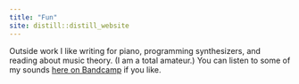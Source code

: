 ```yaml
---
title: "Fun"
site: distill::distill_website
---
```


Outside work I like writing for piano, programming synthesizers, and reading about music theory. (I am a total amateur.) You can listen to some of my sounds [here on Bandcamp](https://tbarry1.bandcamp.com/music) if you like.